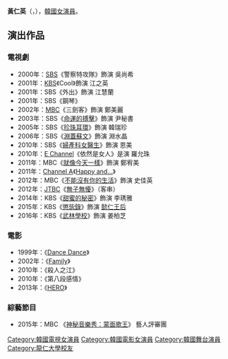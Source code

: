 {{藝人
| 姓名 = 黃仁英
| 類型 = 女演員
| 相片 = 
| 國籍 = {{KOR}}
| 出生日期 = {{birth_date_and_age|1978|11|23}}
| 語言 = [[韓語|韓語]]、[[英語|英語]]
| 教育程度 = [[龍仁大學|龍仁大學]]戲劇電影學[[學士|學士]]<br/>[[龍仁大學|龍仁大學]]大學院戲劇學[[碩士|碩士]]
| 出道日期 = 1999年
| 出道作 = 《Dance Dance》
| 經紀公司 = Tobe Entertainment
}}
'''黃仁英'''（{{lang-ko|'''황인영'''}}，{{bd|1978年|11月23日|catIdx=Hwang}}），[[韓國|韓國]][[女演員|女演員]]。

== 演出作品 ==
=== 電視劇 ===
*2000年：[[SBS_(韓國)|SBS]]《警察特攻隊》飾演 吳尚希
*2001年：[[韓國放送公社|KBS]]《Cool》飾演 江之英
*2001年：SBS《外出》飾演 江慧蘭
*2001年：SBS《鋼琴》
*2002年：[[文化廣播_(韓國)|MBC]]《三劍客》飾演 鄭美麗
*2003年：SBS《[[命運的搏擊|命運的搏擊]]》飾演 尹秘書
*2005年：SBS《[[珍珠耳環|珍珠耳環]]》飾演 韓瑞珍
*2006年：SBS《[[淵蓋蘇文_(電視劇)|淵蓋蘇文]]》飾演 淵水晶
*2010年：SBS《[[婦產科女醫生|婦產科女醫生]]》飾演 恩美
*2010年：[[E_Channel|E Channel]]《依然是女人》是演 羅允珠
*2011年：MBC《[[就像今天一樣|就像今天一樣]]》飾演 鄭宥美
*2011年：[[Channel_A|Channel A]]《[[Happy_and...|Happy and...]]》
*2012年：MBC《[[不能沒有你的生活|不能沒有你的生活]]》飾演 史佳英 
*2012年：[[JTBC|JTBC]]《[[無子無懮|無子無懮]]》（客串）
*2014年：KBS《[[甜蜜的秘密|甜蜜的秘密]]》飾演 李琇雅
*2015年：KBS《[[懲毖錄_(電視劇)|懲毖錄]]》飾演 [[懿仁王后|懿仁王后]]
*2016年：KBS《[[武林學校|武林學校]]》飾演 姜柏芝

=== 電影 ===
*1999年：《[[Dance_Dance|Dance Dance]]》
*2002年：《[[Family|Family]]》
*2010年：《殺人之江》
*2010年：《第八段感情》
*2013年：《[[HERO_(2013年電影)|HERO]]》

=== 綜藝節目 ===
*2015年：MBC 《[[神秘音樂秀：蒙面歌王|神秘音樂秀：蒙面歌王]]》 藝人評審團


{{DEFAULTSORT:Hwang In Young}}
[[Category:韓國電視女演員|Category:韓國電視女演員]]
[[Category:韓國電影女演員|Category:韓國電影女演員]]
[[Category:韓國舞台演員|Category:韓國舞台演員]]
[[Category:龍仁大學校友|Category:龍仁大學校友]]